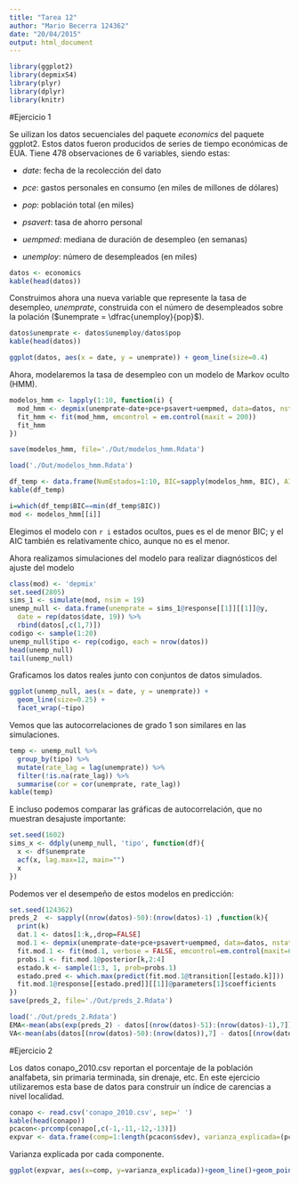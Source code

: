 ```yaml
---
title: "Tarea 12"
author: "Mario Becerra 124362"
date: "20/04/2015"
output: html_document
---
```


```r
library(ggplot2)
library(depmixS4)
library(plyr)
library(dplyr)
library(knitr)
```

#Ejercicio 1

Se uilizan los datos secuenciales del paquete *economics* del paquete ggplot2. Estos datos fueron producidos de series de tiempo económicas de EUA. Tiene 478 observaciones de 6 variables, siendo estas:

* *date*: fecha de la recolección del dato

* *pce*: gastos personales en consumo (en miles de millones de dólares)

* *pop*: población total (en miles)

* *psavert*: tasa de ahorro personal

* *uempmed*: mediana de duración de desempleo (en semanas)

* *unemploy*: número de desempleados (en miles)

```r
datos <- economics
kable(head(datos))
```

Construimos ahora una nueva variable que represente la tasa de desempleo, *unemprate*, construida con el número de desempleados sobre la polación ($unemprate = \dfrac{unemploy}{pop}$).

```r
datos$unemprate <- datos$unemploy/datos$pop
kable(head(datos))
```

```r
ggplot(datos, aes(x = date, y = unemprate)) + geom_line(size=0.4)
```

Ahora, modelaremos la tasa de desempleo con un modelo de Markov oculto (HMM).

```r

modelos_hmm <- lapply(1:10, function(i) {
  mod_hmm <- depmix(unemprate~date+pce+psavert+uempmed, data=datos, nstates=i, family=gaussian())
  fit_hmm <- fit(mod_hmm, emcontrol = em.control(maxit = 200))
  fit_hmm
})

save(modelos_hmm, file='./Out/modelos_hmm.Rdata')
```
```r
load('./Out/modelos_hmm.Rdata')

df_temp <- data.frame(NumEstados=1:10, BIC=sapply(modelos_hmm, BIC), AIC=sapply(modelos_hmm, AIC))
kable(df_temp)

i=which(df_temp$BIC==min(df_temp$BIC))
mod <- modelos_hmm[[i]]
```

Elegimos el modelo con `r i` estados ocultos, pues es el de menor BIC; y el AIC también es relativamente chico, aunque no es el menor.

Ahora realizamos simulaciones del modelo para realizar diagnósticos del ajuste del modelo
  
```r
class(mod) <- 'depmix'
set.seed(2805)
sims_1 <- simulate(mod, nsim = 19)
unemp_null <- data.frame(unemprate = sims_1@response[[1]][[1]]@y, 
  date = rep(datos$date, 19)) %>%
  rbind(datos[,c(1,7)])
codigo <- sample(1:20)
unemp_null$tipo <- rep(codigo, each = nrow(datos))
head(unemp_null)
tail(unemp_null)
```

Graficamos los datos reales junto con conjuntos de datos simulados.

```r
ggplot(unemp_null, aes(x = date, y = unemprate)) +
  geom_line(size=0.25) + 
  facet_wrap(~tipo)
```

Vemos que las autocorrelaciones de grado 1 son similares en las simulaciones.

```r
temp <- unemp_null %>%
  group_by(tipo) %>%
  mutate(rate_lag = lag(unemprate)) %>%
  filter(!is.na(rate_lag)) %>%
  summarise(cor = cor(unemprate, rate_lag))
kable(temp)
```

E incluso podemos comparar las gráficas de autocorrelación, que no muestran desajuste importante:

```r
set.seed(1602)
sims_x <- ddply(unemp_null, 'tipo', function(df){
  x <- df$unemprate
  acf(x, lag.max=12, main="")
  x
})
```

Podemos ver el desempeño de estos modelos en predicción:  
  
```r
set.seed(124362)
preds_2  <- sapply((nrow(datos)-50):(nrow(datos)-1) ,function(k){
  print(k)
  dat.1 <- datos[1:k,,drop=FALSE]
  mod.1 <- depmix(unemprate~date+pce+psavert+uempmed, data=datos, nstates=i, family=gaussian())                  
  fit.mod.1 <- fit(mod.1, verbose = FALSE, emcontrol=em.control(maxit=600))
  probs.1 <- fit.mod.1@posterior[k,2:4]
  estado.k <- sample(1:3, 1, prob=probs.1)
  estado.pred <- which.max(predict(fit.mod.1@transition[[estado.k]]))
  fit.mod.1@response[[estado.pred]][[1]]@parameters[1]$coefficients
})
save(preds_2, file='./Out/preds_2.Rdata')
```
```r
load('./Out/preds_2.Rdata')
EMA<-mean(abs(exp(preds_2) - datos[(nrow(datos)-51):(nrow(datos)-1),7]))
VA<-mean(abs(datos[(nrow(datos)-50):(nrow(datos)),7] - datos[(nrow(datos)-51):(nrow(datos)-1),7]))
```

#Ejercicio 2

Los datos conapo_2010.csv reportan el porcentaje de la población analfabeta, sin primaria terminada, sin drenaje, etc. En este ejercicio utilizaremos esta base de datos para construir un índice de carencias a nivel localidad.

```r
conapo <- read.csv('conapo_2010.csv', sep=' ')
kable(head(conapo))
pcacon<-prcomp(conapo[,c(-1,-11,-12,-13)])
expvar <- data.frame(comp=1:length(pcacon$sdev), varianza_explicada=(pcacon$sdev)^2 / sum(pcacon$sdev^2))
```

Varianza explicada por cada componente.

```r
ggplot(expvar, aes(x=comp, y=varianza_explicada))+geom_line()+geom_point(size=3)+ ggtitle("Varianza explicada") + scale_x_discrete(breaks = 1:length(pcacon$sdev))
```

